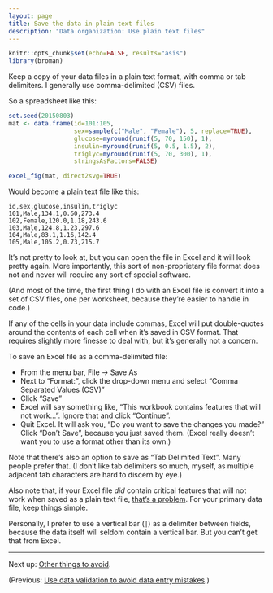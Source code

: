 ```yaml
---
layout: page
title: Save the data in plain text files
description: "Data organization: Use plain text files"
---
```


```r
knitr::opts_chunk$set(echo=FALSE, results="asis")
library(broman)
```

Keep a copy of your data files in a plain text format, with comma or
tab delimiters.  I generally use comma-delimited (CSV) files.

So a spreadsheet like this:

```r
set.seed(20150803)
mat <- data.frame(id=101:105,
                  sex=sample(c("Male", "Female"), 5, replace=TRUE),
                  glucose=myround(runif(5, 70, 150), 1),
                  insulin=myround(runif(5, 0.5, 1.5), 2),
                  triglyc=myround(runif(5, 70, 300), 1),
                  stringsAsFactors=FALSE)

excel_fig(mat, direct2svg=TRUE)
```

Would become a plain text file like this:

    id,sex,glucose,insulin,triglyc
    101,Male,134.1,0.60,273.4
    102,Female,120.0,1.18,243.6
    103,Male,124.8,1.23,297.6
    104,Male,83.1,1.16,142.4
    105,Male,105.2,0.73,215.7

It's not pretty to look at, but you can open the file in Excel and it
will look pretty again. More importantly, this sort of non-proprietary file
format does not and never will require any sort of special software.

(And most of the time, the first thing I do with an Excel file is
convert it into a set of CSV files, one per worksheet, because they're
easier to handle in code.)

If any of the cells in your data include commas, Excel will put
double-quotes around the contents of each cell when it's saved in CSV
format. That requires slightly more finesse to deal with, but it's
generally not a concern.

To save an Excel file as a comma-delimited file:

- From the menu bar, File → Save As
- Next to "Format:", click the drop-down menu and select "Comma Separated Values (CSV)"
- Click "Save"
- Excel will say something like, "This workbook contains features that will
  not work...". Ignore that and click "Continue".
- Quit Excel. It will ask you, "Do you want to save the changes you
  made?" Click "Don't Save", because you just saved them. (Excel
  really doesn't want you to use a format other than its own.)

Note that there's also an option to save as "Tab Delimited Text". Many
people prefer that. (I don't like tab delimiters so much, myself, as
multiple adjacent tab characters are hard to discern by eye.)

Also note that, if your Excel file *did* contain critical features
that will not work when saved as a plain text file,
[that's a problem](https://twitter.com/infotroph/status/628659784913285120).
For your primary data file, keep things simple.

Personally, I prefer to use a vertical bar (`|`) as a delimiter
between fields, because the data itself will seldom contain a vertical
bar. But you can't get that from Excel.

---

Next up: [Other things to avoid](avoid.html).

(Previous: [Use data validation to avoid data entry mistakes](validation.html).)

<style>
svg { font-family: sans-serif; }
svg text { font-family: sans-serif; }
</style>
